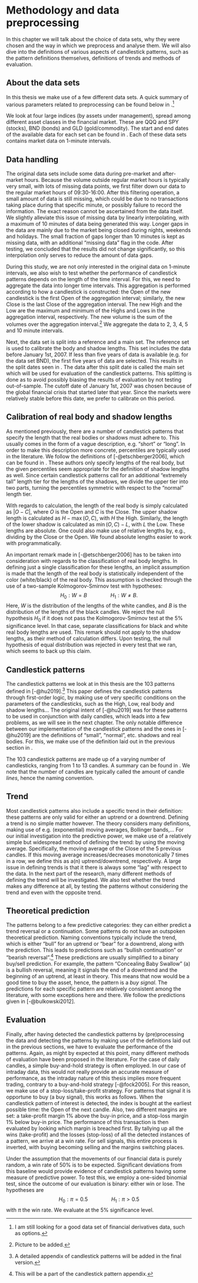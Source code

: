 # Methodology and data preprocessing

In this chapter we will talk about the choice of data sets, why they were chosen and the way in which we preprocess and analyse them. We will also dive into the definitions of various aspects of candlestick patterns, such as the pattern definitions themselves, definitions of trends and methods of evaluation.

## About the data sets

In this thesis we make use of a few different data sets. A quick summary of various parameters related to preprocessing can be found below in \autoref{tab:summary-data-set}.[^03-methodology-preprocessing-1]

[^03-methodology-preprocessing-1]: I am still looking for a good data set of financial derivatives data, such as options.

```{=latex}
\begin{center}
\begin{longtable}{llcccc}
\caption[Summary table of the studied data sets]{Summary table of the studied data sets.}
\label{tab:summary-data-set}\\ \toprule
Ticker & Asset type & Start date & Split date & End date & Missing data \\ \midrule
BND & Bonds & 2007-04-10 & 2012-04-10 & 2024-12-13 & 0.20\% \\ 
GLD & Gold & 2004-11-18 & 2009-11-18 & 2024-12-13 & 0.01\% \\ 
QQQ & Stocks & 1999-03-10 & 2007-01-01 & 2024-12-13 & 0.01\% \\ 
SPY & Stocks & 1998-01-02 & 2007-01-01 & 2024-12-13 & 0.02\% \\ \bottomrule
\end{longtable}
\end{center}
```

We look at four large indices (by assets under management), spread among different asset classes in the financial market. These are QQQ and SPY (stocks), BND (bonds) and GLD (gold/commodity). The start and end dates of the available data for each set can be found in \autoref{tab:summary-data-set}. Each of these data sets contains market data on 1-minute intervals.

\newpage

## Data handling

The original data sets include some data during pre-market and after-market hours. Because the volume outside regular market hours is typically very small, with lots of missing data points, we first filter down our data to the regular market hours of 09:30-16:00. After this filtering operation, a small amount of data is still missing, which could be due to no transactions taking place during that specific minute, or possibly failure to record the information. The exact reason cannot be ascertained from the data itself. We slightly alleviate this issue of missing data by linearly interpolating, with a maximum of 10 minutes of data being generated this way. Longer gaps in the data are mainly due to the market being closed during nights, weekends and holidays. The small fraction of gaps longer than 10 minutes is kept as missing data, with an additional "missing data" flag in the code. After testing, we concluded that the results did not change significantly, so this interpolation only serves to reduce the amount of data gaps.

During this study, we are not only interested in the original data on 1-minute intervals, we also wish to test whether the performance of candlestick patterns depends on the length of the time interval. For this, we need to aggregate the data into longer time intervals. This aggregation is performed according to how a candlestick is constructed: the Open of the new candlestick is the first Open of the aggregation interval; similarly, the new Close is the last Close of the aggregation interval. The new High and the Low are the maximum and minimum of the Highs and Lows in the aggregation interval, respectively. The new volume is the sum of the volumes over the aggregation interval.[^03-methodology-preprocessing-2] We aggregate the data to 2, 3, 4, 5 and 10 minute intervals.

[^03-methodology-preprocessing-2]: Picture to be added.

Next, the data set is split into a reference and a main set. The reference set is used to calibrate the body and shadow lengths. This set includes the data before January 1st, 2007. If less than five years of data is available (e.g. for the data set BND), the first five years of data are selected. This results in the split dates seen in \autoref{tab:summary-data-set}. The data after this split date is called the main set which will be used for evaluation of the candlestick patterns. This splitting is done as to avoid possibly biasing the results of evaluation by not testing out-of-sample. The cutoff date of January 1st, 2007 was chosen because of the global financial crisis that started later that year. Since the markets were relatively stable before this date, we prefer to calibrate on this period.

## Calibration of real body and shadow lengths

As mentioned previously, there are a number of candlestick patterns that specify the length that the real bodies or shadows must adhere to. This usually comes in the form of a vague description, e.g. "short" or "long". In order to make this description more concrete, percentiles are typically used in the literature. We follow the definitions of [-@etschberger2006], which can be found in \autoref{tab:summary-body-shadow-length}. These authors only specify lengths of the real body, but the given percentiles seem appropriate for the definition of shadow lengths as well. Since certain candlestick patterns call for an additional "extremely tall" length tier for the lengths of the shadows, we divide the upper tier into two parts, turning the percentiles symmetric with respect to the "normal" length tier.

```{=latex}
\begin{center}
\begin{longtable}{cccccc}
\caption[Percentile definitions of body and shadow lengths]{Percentile definitions of body and shadow lengths.}
\label{tab:summary-body-shadow-length}\\ \toprule
 & Doji & Short & Normal & Tall & Extremely tall \\ 
Real body & $[0-10)$ & $[10-30)$ & $[30-70)$ & $[70-100]$ &  \\ \midrule
Shadow & $[0-10)$ & $[10-30)$ & $[30-70)$ & $[70-90)$ & $[90-100]$ \\ \bottomrule
\end{longtable}
\end{center}
```

With regards to calculation, the length of the real body is simply calculated as $|O-C|$, where $O$ is the Open and $C$ is the Close. The upper shadow length is calculated as $H-\max(O,C)$, with $H$ the High. Similarly, the length of the lower shadow is calculated as $\min(O,C)-L$, with $L$ the Low. These lengths are absolute. One could also make use of relative lengths by, e.g., dividing by the Close or the Open. We found absolute lengths easier to work with programmatically.

An important remark made in [-@etschberger2006] has to be taken into consideration with regards to the classification of real body lengths. In defining just a single classification for these lengths, an implicit assumption is made that the length of the real body is statistically independent of the color (white/black) of the real body. This assumption is checked through the use of a two-sample Kolmogorov-Smirnov test with hypotheses: $$H_0:W=B\qquad\qquad H_1:W\neq B.$$ Here, $W$ is the distribution of the lengths of the white candles, and $B$ is the distribution of the lengths of the black candles. We reject the null hypothesis $H_0$ if it does not pass the Kolmogorov-Smirnov test at the 5% significance level. In that case, separate classifications for black and white real body lengths are used. This remark should not apply to the shadow lengths, as their method of calculation differs. Upon testing, the null hypothesis of equal distribution was rejected in every test that we ran, which seems to back up this claim.

## Candlestick patterns

The candlestick patterns we look at in this thesis are the 103 patterns defined in [-@hu2019].[^03-methodology-preprocessing-3] This paper defines the candlestick patterns through first-order logic, by making use of very specific conditions on the parameters of the candlesticks, such as the High, Low, real body and shadow lengths... The original intent of [-@hu2019] was for these patterns to be used in conjunction with daily candles, which leads into a few problems, as we will see in the next chapter. The only notable difference between our implementation of the candlestick patterns and the ones in [-@hu2019] are the definitions of "small", "normal", etc. shadows and real bodies. For this, we make use of the definition laid out in the previous section in \autoref{tab:summary-body-shadow-length}.

[^03-methodology-preprocessing-3]: A detailed appendix of candlestick patterns will be added in the final version.

The 103 candlestick patterns are made up of a varying number of candlesticks, ranging from 1 to 13 candles. A summary can be found in \autoref{tab:number-candles}. We note that the number of candles are typically called the amount of candle *lines*, hence the naming convention.

```{=latex}
\begin{center}
\begin{longtable}{lc}
\caption[Overview of number of candles in the patterns]{Overview of number of candles in the patterns.}
\label{tab:number-candles}\\ \toprule
Group & Number of patterns \\ \midrule
One-Line Candles & 29 \\
Two-Line Candles & 32 \\
Three-Line Candles & 29 \\
Four-Line Candles & 3 \\
Five(+)-Line Candles & 10 \\ \bottomrule
\end{longtable}
\end{center}
```

## Trend

Most candlestick patterns also include a specific trend in their definition: these patterns are only valid for either an uptrend or a downtrend. Defining a trend is no simple matter however. The theory considers many definitions, making use of e.g. (exponential) moving averages, Bollinger bands,... For our initial investigation into the predictive power, we make use of a relatively simple but widespread method of defining the trend: by using the moving average. Specifically, the moving average of the Close of the 5 previous candles. If this moving average increases/decreases monotonically 7 times in a row, we define this as a(n) uptrend/downtrend, respectively. A large issue in defining trends is that it there is always some "lag" with respect to the data. In the next part of the research, many different methods of defining the trend will be investigated. We also test whether the trend makes any difference at all, by testing the patterns without considering the trend and even with the opposite trend.

## Theoretical prediction

The patterns belong to a few predictive categories: they can either predict a trend reversal or a continuation. Some patterns do not have an outspoken theoretical prediction. Naming conventions typically include the trend, which is either "bull" for an uptrend or "bear" for a downtrend, along with the prediction. This leads to predictions such as "bullish continuation" or "bearish reversal".[^03-methodology-preprocessing-4] These predictions are usually simplified to a binary buy/sell prediction. For example, the pattern "Concealing Baby Swallow" \autoref{fig:pattern_example}(a) is a bullish reversal, meaning it signals the end of a downtrend and the beginning of an uptrend, at least in theory. This means that now would be a good time to buy the asset, hence, the pattern is a *buy signal*. The predictions for each specific pattern are relatively consistent among the literature, with some exceptions here and there. We follow the predictions given in [-@bulkowski2012].

[^03-methodology-preprocessing-4]: This will be a part of the candlestick pattern appendix.

## Evaluation

Finally, after having detected the candlestick patterns by (pre)processing the data and detecting the patterns by making use of the definitions laid out in the previous sections, we have to evaluate the performance of the patterns. Again, as might by expected at this point, many different methods of evaluation have been proposed in the literature. For the case of daily candles, a simple buy-and-hold strategy is often employed. In our case of intraday data, this would not really provide an accurate measure of performance, as the intraday nature of this thesis implies more frequent trading, contrary to a buy-and-hold strategy [-@fock2005]. For this reason, we make use of a stop-loss/take-profit strategy. For patterns that signal it is opportune to buy (a buy signal), this works as follows. When the candlestick pattern of interest is detected, the index is bought at the earliest possible time: the Open of the next candle. Also, two different margins are set: a take-profit margin 1% above the buy-in price, and a stop-loss margin 1% below buy-in price. The performance of this transaction is then evaluated by looking which margin is breached first. By tallying up all the wins (take-profit) and the losses (stop-loss) of all the detected instances of a pattern, we arrive at a win rate. For sell signals, this entire process is inverted, with buying becoming selling and the margins switching places.

Under the assumption that the movements of our financial data is purely random, a win rate of 50% is to be expected. Significant deviations from this baseline would provide evidence of candlestick patterns having some measure of predictive power. To test this, we employ a one-sided binomial test, since the outcome of our evaluation is binary: either win or lose. The hypotheses are $$H_0:\pi=0.5\qquad\qquad H_1:\pi>0.5$$ with $\pi$ the win rate. We evaluate at the 5% significance level.
